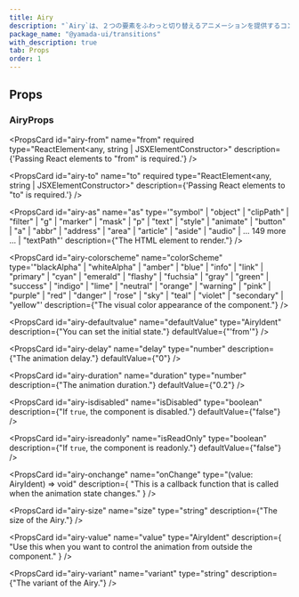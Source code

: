 ```yaml
---
title: Airy
description: "`Airy`は、２つの要素をふわっと切り替えるアニメーションを提供するコンポーネントです。"
package_name: "@yamada-ui/transitions"
with_description: true
tab: Props
order: 1
---
```


## Props

### AiryProps

<PropsCard
  id="airy-from"
  name="from"
  required
  type="ReactElement<any, string | JSXElementConstructor<any>>"
  description={'Passing React elements to "from" is required.'}
/>

<PropsCard
  id="airy-to"
  name="to"
  required
  type="ReactElement<any, string | JSXElementConstructor<any>>"
  description={'Passing React elements to "to" is required.'}
/>

<PropsCard
  id="airy-as"
  name="as"
  type='"symbol" | "object" | "clipPath" | "filter" | "g" | "marker" | "mask" | "p" | "text" | "style" | "animate" | "button" | "a" | "abbr" | "address" | "area" | "article" | "aside" | "audio" | ... 149 more ... | "textPath"'
  description={"The HTML element to render."}
/>

<PropsCard
  id="airy-colorscheme"
  name="colorScheme"
  type='"blackAlpha" | "whiteAlpha" | "amber" | "blue" | "info" | "link" | "primary" | "cyan" | "emerald" | "flashy" | "fuchsia" | "gray" | "green" | "success" | "indigo" | "lime" | "neutral" | "orange" | "warning" | "pink" | "purple" | "red" | "danger" | "rose" | "sky" | "teal" | "violet" | "secondary" | "yellow"'
  description={"The visual color appearance of the component."}
/>

<PropsCard
  id="airy-defaultvalue"
  name="defaultValue"
  type="AiryIdent"
  description={"You can set the initial state."}
  defaultValue={"'from'"}
/>

<PropsCard
  id="airy-delay"
  name="delay"
  type="number"
  description={"The animation delay."}
  defaultValue={"0"}
/>

<PropsCard
  id="airy-duration"
  name="duration"
  type="number"
  description={"The animation duration."}
  defaultValue={"0.2"}
/>

<PropsCard
  id="airy-isdisabled"
  name="isDisabled"
  type="boolean"
  description={"If `true`, the component is disabled."}
  defaultValue={"false"}
/>

<PropsCard
  id="airy-isreadonly"
  name="isReadOnly"
  type="boolean"
  description={"If `true`, the component is readonly."}
  defaultValue={"false"}
/>

<PropsCard
  id="airy-onchange"
  name="onChange"
  type="(value: AiryIdent) => void"
  description={
    "This is a callback function that is called when the animation state changes."
  }
/>

<PropsCard
  id="airy-size"
  name="size"
  type="string"
  description={"The size of the Airy."}
/>

<PropsCard
  id="airy-value"
  name="value"
  type="AiryIdent"
  description={
    "Use this when you want to control the animation from outside the component."
  }
/>

<PropsCard
  id="airy-variant"
  name="variant"
  type="string"
  description={"The variant of the Airy."}
/>
